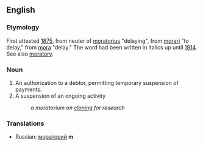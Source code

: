 ==English==

===Etymology===
First attested [[w:1875|1875]], from neuter of {{L.L.}} [[moratorius]] "delaying", from {{L.}} [[morari ]] "to delay," from [[mora]] "delay." The word had been written in italics up until [[w:1914|1914]]. See also [[moratory]].

===Noun===
#An authorization to a debtor, permitting temporary suspension of payments.
#A suspension of an ongoing activity
#: ''a moratorium on [[cloning]] for research''

===Translations===
*Russian: [[мораторий]] '''m'''